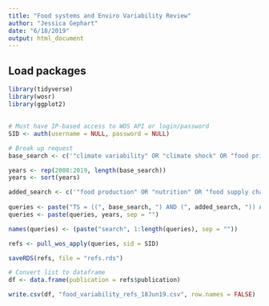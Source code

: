 ```yaml
---
title: "Food systems and Enviro Variability Review"
author: "Jessica Gephart"
date: "6/18/2019"
output: html_document
---
```


## Load packages
```r
library(tidyverse)
library(wosr)
library(ggplot2)
```

## 
```r
# Must have IP-based access to WOS API or login/password
SID <- auth(username = NULL, password = NULL)

# Break up request
base_search <- c('"climate variability" OR "climate shock" OR "food price shock" OR "shock propagation"')

years <- rep(2008:2019, length(base_search))
years <- sort(years)

added_search <- c('"food production" OR "nutrition" OR "food supply chain" OR "food security" OR "nutrition security" OR "diet" OR "food access" OR "food availability"')
           
queries <- paste("TS = ((", base_search, ") AND (", added_search, ")) AND PY = ", sep = "")
queries <- paste(queries, years, sep = "")

names(queries) <- (paste("search", 1:length(queries), sep = ""))

refs <- pull_wos_apply(queries, sid = SID)

saveRDS(refs, file = "refs.rds")
```


```r
# Convert list to dataframe
df <- data.frame(publication = refs$publication)

write.csv(df, "food_variability_refs_18Jun19.csv", row.names = FALSE)
```

